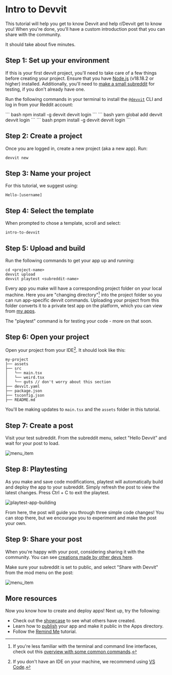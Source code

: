 
# Intro to Devvit

This tutorial will help you get to know Devvit and help r/Devvit get to know you! When you're done, you'll have a custom introduction post that you can share with the community.

It should take about five minutes.

## Step 1: Set up your environment

If this is your first devvit project, you'll need to take care of a few things before creating your project. Ensure that you have [Node.js](https://nodejs.org/en/download/package-manager) (v18.18.2 or higher) installed. Additionally, you'll need to [make a small subreddit](https://mods.reddithelp.com/hc/en-us/articles/360001766991-How-to-create-a-subreddit) for testing, if you don't already have one.

Run the following commands in your terminal to install the [`@devvit`](https://www.npmjs.com/package/devvit) CLI and log in from your Reddit account:

<Tabs>
  <TabItem value="npm" label="npm" default>
    ```
    bash npm install -g devvit
    devvit login
    ```
  </TabItem>
  <TabItem value="yarn" label="Yarn">
    ```
    bash yarn global add devvit
    devvit login
    ```
  </TabItem>
  <TabItem value="pnpm" label="pnpm" default>
    ```
    bash pnpm install -g devvit
    devvit login
    ```
  </TabItem>
</Tabs>

## Step 2: Create a project

Once you are logged in, create a new project (aka a new app). Run:

```
devvit new
```

## Step 3: Name your project

For this tutorial, we suggest using:

```
Hello-[username]
```

## Step 4: Select the template

When prompted to chose a template, scroll and select:

```
intro-to-devvit
```

## Step 5: Upload and build

Run the following commands to get your app up and running:

```
cd <project-name>
devvit upload
devvit playtest <subreddit-name>
```

Every app you make will have a corresponding project folder on your local machine. Here you are "changing directory"[^1] into the project folder so you can run app-specific devvit commands. Uploading your project from this folder converts it to a private test app on the platform, which you can view from [my apps](https://developers.reddit.com/my/apps).

The "playtest" command is for testing your code - more on that soon.

[^1]: If you're less familiar with the terminal and command line interfaces, check out this [overview with some common commands](https://tutorials.codebar.io/command-line/introduction/tutorial.html).

## Step 6: Open your project

Open your project from your IDE[^2]. It should look like this:

```text
my-project
├── assets
├── src
│   └── main.tsx
│   └── weird.tsx
│   └── guts // don't worry about this section
├── devvit.yaml
├── package.json
├── tsconfig.json
├── README.md
```

You'll be making updates to `main.tsx` and the `assets` folder in this tutorial.

[^2]: If you don't have an IDE on your machine, we recommend using [VS Code](https://code.visualstudio.com/).

## Step 7: Create a post

Visit your test subreddit. From the subreddit menu, select "Hello Devvit" and wait for your post to load.

![menu_item](./assets/intro-to-devvit-sub-action.png)

## Step 8: Playtesting

As you make and save code modifications, playtest will automatically build and deploy the app to your subreddit. Simply refresh the post to view the latest changes. Press Ctrl + C to exit the playtest.

![playtest-app-building](./assets/intro-to-devvit-playtesting.png)

From here, the post will guide you through three simple code changes! You can stop there, but we encourage you to experiment and make the post your own.

## Step 9: Share your post

When you're happy with your post, considering sharing it with the community. You can see [creations made by other devs here](https://www.reddit.com/r/hello_user/?f=flair_name%3A%22hello%20devvitor%22).

Make sure your subreddit is set to public, and select "Share with Devvit" from the mod menu on the post:

![menu_item](./assets/intro-to-devvit-mod-action.png)

## More resources

Now you know how to create and deploy apps! Next up, try the following:

- Check out the [showcase](/docs/showcase/) to see what others have created.
- Learn how to [publish](dev_guide/#9-publish) your app and make it public in the Apps directory.
- Follow the [Remind Me](/docs/showcase/tutorials/remind_me.md) tutorial.
